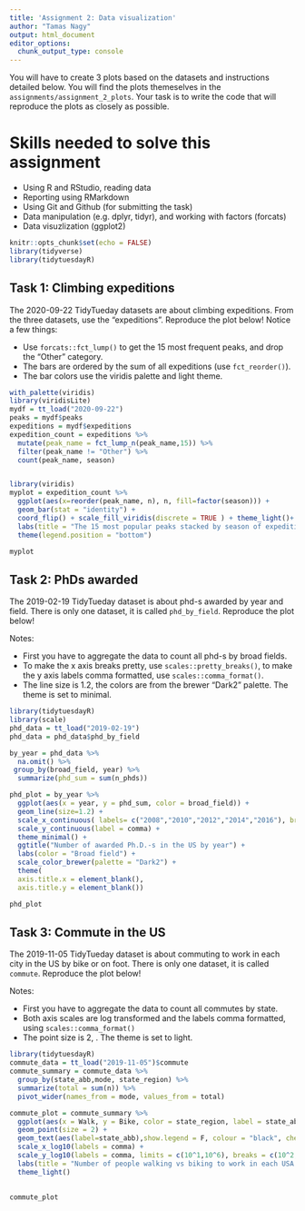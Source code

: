 ```yaml
---
title: 'Assignment 2: Data visualization'
author: "Tamas Nagy"
output: html_document
editor_options: 
  chunk_output_type: console
---
```


You will have to create 3 plots based on the datasets and instructions detailed below. You will find the plots themeselves in the `assignments/assignment_2_plots`. Your task is to write the code that will reproduce the plots as closely as possible.

# Skills needed to solve this assignment

-   Using R and RStudio, reading data
-   Reporting using RMarkdown
-   Using Git and Github (for submitting the task)
-   Data manipulation (e.g. dplyr, tidyr), and working with factors (forcats)
-   Data visuzlization (ggplot2)

```r
knitr::opts_chunk$set(echo = FALSE)
library(tidyverse)
library(tidytuesdayR)
```

## Task 1: Climbing expeditions

The 2020-09-22 TidyTueday datasets are about climbing expeditions. From the three datasets, use the "expeditions". Reproduce the plot below! Notice a few things:

-   Use `forcats::fct_lump()` to get the 15 most frequent peaks, and drop the "Other" category.
-   The bars are ordered by the sum of all expeditions (use `fct_reorder()`).
-   The bar colors use the viridis palette and light theme.

```r
with_palette(viridis)
library(viridisLite)
mydf = tt_load("2020-09-22")
peaks = mydf$peaks
expeditions = mydf$expeditions
expedition_count = expeditions %>% 
  mutate(peak_name = fct_lump_n(peak_name,15)) %>% 
  filter(peak_name != "Other") %>% 
  count(peak_name, season)


library(viridis)
myplot = expedition_count %>% 
  ggplot(aes(x=reorder(peak_name, n), n, fill=factor(season))) +
  geom_bar(stat = "identity") +
  coord_flip() + scale_fill_viridis(discrete = TRUE ) + theme_light()+
  labs(title = "The 15 most popular peaks stacked by season of expedition", y = "Number of expeditions", x = "", fill = "season") +
  theme(legend.position = "bottom")

myplot


```

## Task 2: PhDs awarded

The 2019-02-19 TidyTueday dataset is about phd-s awarded by year and field. There is only one dataset, it is called `phd_by_field`. Reproduce the plot below!

Notes:

-   First you have to aggregate the data to count all phd-s by broad fields.
-   To make the x axis breaks pretty, use `scales::pretty_breaks()`, to make the y axis labels comma formatted, use `scales::comma_format()`.
-   The line size is 1.2, the colors are from the brewer "Dark2" palette. The theme is set to minimal.

```r
library(tidytuesdayR)
library(scale)
phd_data = tt_load("2019-02-19")
phd_data = phd_data$phd_by_field

by_year = phd_data %>% 
  na.omit() %>% 
 group_by(broad_field, year) %>% 
  summarize(phd_sum = sum(n_phds)) 

phd_plot = by_year %>% 
  ggplot(aes(x = year, y = phd_sum, color = broad_field)) +
  geom_line(size=1.2) +
  scale_x_continuous( labels= c("2008","2010","2012","2014","2016"), breaks = c(2008,2010,2012,2014,2016),limits = c(2008,2017))+
  scale_y_continuous(label = comma) +
  theme_minimal() +
  ggtitle("Number of awarded Ph.D.-s in the US by year") +
  labs(color = "Broad field") +
  scale_color_brewer(palette = "Dark2") + 
  theme(
  axis.title.x = element_blank(),
  axis.title.y = element_blank())

phd_plot

```

## Task 3: Commute in the US

The 2019-11-05 TidyTueday dataset is about commuting to work in each city in the US by bike or on foot. There is only one dataset, it is called `commute`. Reproduce the plot below!

Notes:

-   First you have to aggregate the data to count all commutes by state.
-   Both axis scales are log transformed and the labels comma formatted, using `scales::comma_format()`
-   The point size is 2, . The theme is set to light.

```r
library(tidytuesdayR)
commute_data = tt_load("2019-11-05")$commute
commute_summary = commute_data %>% 
  group_by(state_abb,mode, state_region) %>% 
  summarize(total = sum(n)) %>% 
  pivot_wider(names_from = mode, values_from = total)

commute_plot = commute_summary %>% 
  ggplot(aes(x = Walk, y = Bike, color = state_region, label = state_abb))+
  geom_point(size = 2) +
  geom_text(aes(label=state_abb),show.legend = F, colour = "black", check_overlap = T) +
  scale_x_log10(labels = comma) +
  scale_y_log10(labels = comma, limits = c(10^1,10^6), breaks = c(10^2, 10^3, 10^4, 10^5)) +
  labs(title = "Number of people walking vs biking to work in each USA state", y = "Number of ppl walking to work (log N)", x = "Number of ppl biking to work (log N)", color = "State region") +
  theme_light()
  

commute_plot
```
